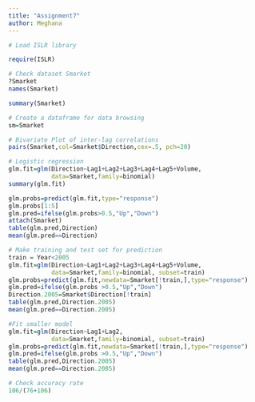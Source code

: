 ---
title: "Assignment7"
author: Meghana
---

```{r}
# Load ISLR library

require(ISLR)
```

```{r}
# Check dataset Smarket
?Smarket
names(Smarket)
```

```{r}
summary(Smarket)
```

```{r}
# Create a dataframe for data browsing
sm=Smarket
```

```{r}
# Bivariate Plot of inter-lag correlations
pairs(Smarket,col=Smarket$Direction,cex=.5, pch=20)
```

```{r}
# Logistic regression
glm.fit=glm(Direction~Lag1+Lag2+Lag3+Lag4+Lag5+Volume,
            data=Smarket,family=binomial)
summary(glm.fit)
```

```{r}
glm.probs=predict(glm.fit,type="response") 
glm.probs[1:5]
glm.pred=ifelse(glm.probs>0.5,"Up","Down")
attach(Smarket)
table(glm.pred,Direction)
mean(glm.pred==Direction)
```

```{r}
# Make training and test set for prediction
train = Year<2005
glm.fit=glm(Direction~Lag1+Lag2+Lag3+Lag4+Lag5+Volume,
            data=Smarket,family=binomial, subset=train)
glm.probs=predict(glm.fit,newdata=Smarket[!train,],type="response") 
glm.pred=ifelse(glm.probs >0.5,"Up","Down")
Direction.2005=Smarket$Direction[!train]
table(glm.pred,Direction.2005)
mean(glm.pred==Direction.2005)
```

```{r}
#Fit smaller model
glm.fit=glm(Direction~Lag1+Lag2,
            data=Smarket,family=binomial, subset=train)
glm.probs=predict(glm.fit,newdata=Smarket[!train,],type="response") 
glm.pred=ifelse(glm.probs >0.5,"Up","Down")
table(glm.pred,Direction.2005)
mean(glm.pred==Direction.2005)
```

```{r}
# Check accuracy rate
106/(76+106)
```
